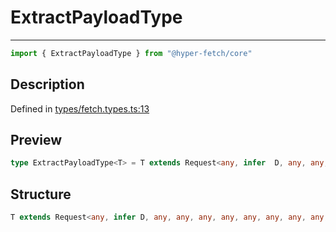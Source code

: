 

# ExtractPayloadType

<div class="api-docs__separator" data-reactroot="">

---

</div><div class="api-docs__import" data-reactroot="">

```ts
import { ExtractPayloadType } from "@hyper-fetch/core"
```

</div><div class="api-docs__section">

## Description

</div><div class="api-docs__description"><span class="api-docs__do-not-parse">



</span></div><p class="api-docs__definition">

Defined in [types/fetch.types.ts:13](https://github.com/BetterTyped/hyper-fetch/blob/3f01c37e/packages/core/src/types/fetch.types.ts#L13)

</p><div class="api-docs__section">

## Preview

</div><div class="api-docs__preview type single">

```ts
type ExtractPayloadType<T> = T extends Request<any, infer  D, any, any, any, any, any, any, any, any, any> ? D : never;
```

</div><div class="api-docs__section">

## Structure

</div><div class="api-docs__returns">

```ts
T extends Request<any, infer D, any, any, any, any, any, any, any, any, any> ? D : never
```

</div>